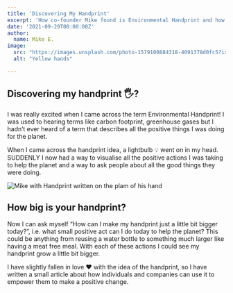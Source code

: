 ```yaml
---
title: 'Discovering My Handprint'
excerpt: 'How co-founder Mike found is Environmental Handprint and how you can find yours'
date: '2021-09-29T00:00:00Z'
author:
  name: Mike E.
image: 
  src: "https://images.unsplash.com/photo-1579100884318-4091378d0fc5?ixid=MnwxMjA3fDB8MHxwaG90by1wYWdlfHx8fGVufDB8fHx8&ixlib=rb-1.2.1&auto=format&fit=crop&w=1080&h=1080&q=80"
  alt: "Yellow hands"

---
```


## Discovering my handprint 🖐?

I was really excited when I came across the term Environmental Handprint! I was used to hearing terms 
like carbon footprint, greenhouse gases but I hadn’t ever heard of a term that describes all the 
positive things I was doing for the planet. 

When I came across the handprint idea, a lightbulb 💡 went on in my head. SUDDENLY I now had a way 
to visualise all the positive actions I was taking to help the planet and a way to ask people about 
all the good things they were doing.

![Mike with Handprint written on the plam of his hand](/blogs/210929-Handprint/photo.jpg)

## How big is your handprint?

Now I can ask myself “How can I make my handprint just a little bit bigger today?”, i.e. what small 
positive act can I do today to help the planet? This could be anything from reusing a water bottle 
to something much larger like having a meat free meal. With each of these actions I could see my handprint grow a little bit bigger.

I have slightly fallen in love ❤ with the idea of the handprint, so I have written a small article 
about how individuals and companies can use it to empower them to make a positive change.